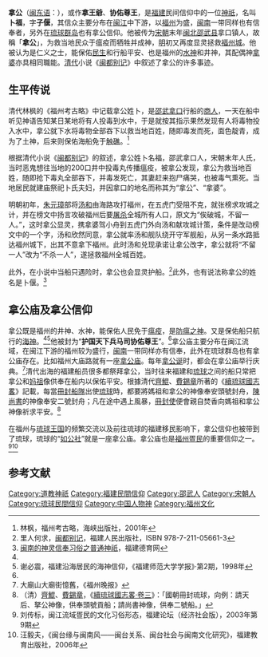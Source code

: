 '''拿公'''（[[闽东语|闽东语]]：{{lang|cdo|Nā-gŭng}}），或作'''拿王爺'''、'''协佑尊王'''，是[[福建|福建]]民间信仰中的一位[[神祇|神祇]]，名叫'''卜福'''，字'''子偃'''，其信众主要分布在[[闽江|闽江]]中下游，以[[福州|福州]]为盛，[[闽南|闽南]]一带同样也有信奉者，另外在[[琉球群岛|琉球群岛]]也有拿公信仰。他被传为[[宋朝|宋朝]]末年[[闽北|闽北]][[邵武县|邵武县]]拿口镇人，故稱「'''拿公'''」，为救当地民众于瘟疫而牺牲并成神，[[明|明]]初又再度显灵拯救[[福州城|福州城]]。他被认为是仁义之士，能保佑[[民生|民生]]和行船平安、也是福州的[[水神|水神]]和井神，其配偶神[[拿婆|拿婆]]亦具相同職能。[[清代|清代]]小说《[[闽都别记|闽都别记]]》中叙述了拿公的许多事迹。

==生平传说==
清代林枫的《福州考古略》中记载拿公姓卜，是[[邵武|邵武]][[拿口|拿口]]行船的[[商人|商人]]，一天在船中听见神语告知某日某地将有人投毒到水中，于是就按其指示果然发现有人将毒物投入水中，拿公就下水将毒物全部吞下以救当地百姓，随即毒发而死，面色靛青，成为了土神，后来则保佑海船免于[[触礁|触礁]]。<ref name="福州考古略">林枫，福州考古略，海峡出版社，2001年</ref>

根据清代小说《[[闽都别记|闽都别记]]》的叙述，拿公姓卜名福，邵武拿口人，宋朝末年人氏，当时恶鬼想往当地的200口井中投毒丸传播瘟疫，被拿公发现，拿公为救当地百姓，随即抢下毒丸全部吞下，并毒发死亡，其妻赶来抱尸痛哭，也被毒气熏死。当地居民就建庙祭祀卜氏夫妇，并因拿口的地名而称其为“拿公”、“拿婆”。

明朝初年，[[朱元璋|朱元璋]]部将[[汤和|汤和]]由海路攻打福州，在五虎门受阻不克，就张榜求攻城之计，并在榜文中扬言攻破福州后要[[屠杀|屠杀]]全城所有人口，原文为“俟破城，不留一人。”，这时拿公显灵，携拿婆驾小舟到五虎门外向汤和献攻城计策，条件是改动榜文中的一个字，汤和欣然同意，拿公就率汤和舰队绕开守军舰船，从另一条水路抵达福州城下，出其不意拿下福州。此时汤和兑现承诺让拿公改字，拿公就将“不留一人”改为“不杀一人”，遂拯救福州全城百姓。

此外，在小说中当船只遇险时，拿公也会显灵护船。<ref name="闽都别记">里人何求，[[闽都别记|闽都别记]]，福建人民出版社，ISBN 978-7-211-05661-3</ref>此外，也有说法称拿公的姓名是卜偃。<ref name="闽南的神灵信奉习俗之普通神祇">[http://dy.fjedu.gov.cn/Html/2009/06/6649.html 闽南的神灵信奉习俗之普通神祇]{{dead link|date=2017年12月 |bot=InternetArchiveBot |fix-attempted=yes }}，福建德育网</ref>

==拿公庙及拿公信仰==
拿公既是福州的井神、水神，能保佑人民免于[[瘟疫|瘟疫]]，是[[瘟神|防瘟之神]]。又是保佑船只航行的[[海神|海神]]。<ref name="闽南的神灵信奉习俗之普通神祇"/><ref name="福建沿海居民的海神信仰">谢必震，福建沿海居民的海神信仰，《福建师范大学学报》·第2期，1998年</ref>他被封为“'''护国天下兵马司协佑尊王'''”。<ref name="福州考古略"/>拿公庙主要分布在闽江流域，在闽江下游的福州较为盛行，[[闽南|闽南]]一带同样亦有信奉，此外在琉球群岛也有拿公庙存在。比如福州大庙路就有一座[[拿公庙|拿公庙]]。每年[[拿公诞|拿公诞]]时，都会在拿公庙举行庆典。<ref name="大廟山大廟街憶舊">大廟山大廟街憶舊，《福州晚报》</ref>清代出海的福建船员很多都祭拜拿公，当时往来福建和[[琉球群岛|琉球]]之间的船只常把拿公和[[妈祖|妈祖]]像供奉在船内以保佑平安。根據清代[[齊鯤|齊鯤]]、[[費錫章|費錫章]]所著的《[[續琉球國志畧|續琉球國志畧]]》記載，每當[[琉球冊封使列表|冊封船隊]]出使[[琉球國|琉球]]時，都要將媽祖和拿公的神像奉安頭號封舟，[[陳文龍|陳尚書]]的神像奉安二號封舟；凡在途中遇上風暴，[[冊封使|冊封使]]便會親自焚香向媽祖和拿公神像祈求平安。<ref name="齊鯤">（清）[[齊鯤|齊鯤]]、[[費錫章|費錫章]]，《[[:s:續琉球國志畧_(齊鯤、費錫章)/卷三|續琉球國志畧·卷三]]》：「國朝冊封琉球，向例：請天后、拏公神像，供奉頭號貢船；請尚書神像，供奉二號船。」</ref>

在福州与[[琉球王国|琉球王国]]的频繁交流以及前往琉球的福建移民影响下，拿公信仰也被带到了琉球，琉球的“[[如公社|如公社]]”就是一座拿公庙。拿公庙也是[[福州疍民|福州疍民]]的重要信仰之一。<ref name="闽江流域疍民的文化习俗形态">刘传标，闽江流域疍民的文化习俗形态，福建论坛（经济社会版），2003年第9期</ref><ref name="闽台缘与闽南风——闽台关系、闽台社会与闽南文化研究">汪毅夫，《闽台缘与闽南风——闽台关系、闽台社会与闽南文化研究》，福建教育出版社，2006年</ref>

==参考文献==
<div class="references-small">
<references />
</div>

[[Category:道教神祇|Category:道教神祇]]
[[Category:福建民間信仰|Category:福建民間信仰]]
[[Category:邵武人|Category:邵武人]]
[[Category:宋朝人|Category:宋朝人]]
[[Category:琉球民間信仰|Category:琉球民間信仰]]
[[Category:中国人物神|Category:中国人物神]]
[[Category:福州文化|Category:福州文化]]